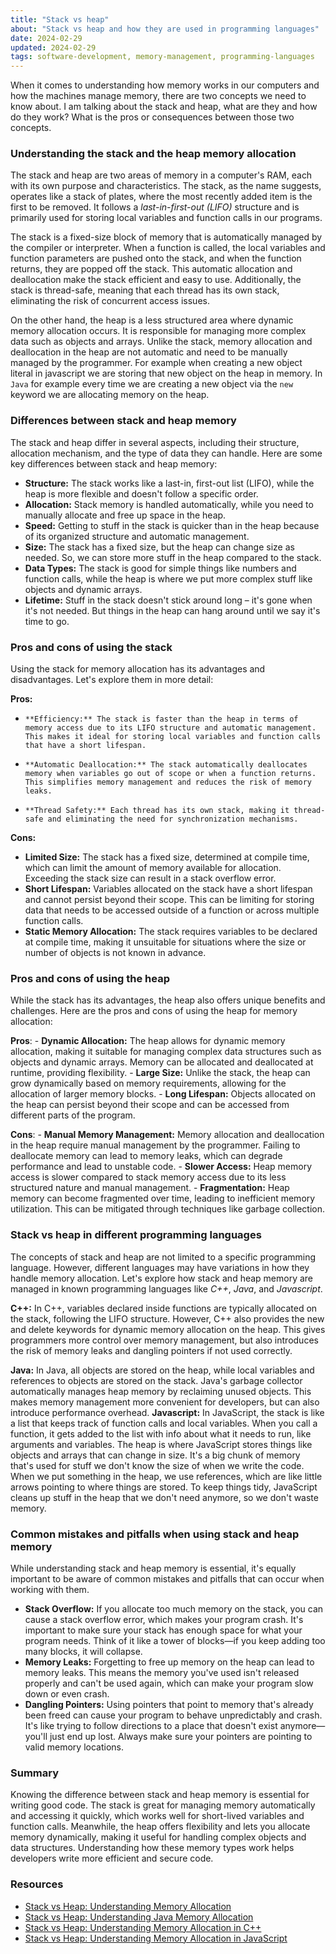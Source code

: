 ```yaml
---
title: "Stack vs heap"
about: "Stack vs heap and how they are used in programming languages"
date: 2024-02-29
updated: 2024-02-29
tags: software-development, memory-management, programming-languages
---
```


When it comes to understanding how memory works in our computers and how the machines manage memory, there are two concepts we need to know about.
I am talking about the stack and heap, what are they and how do they work? What is the pros or consequences between those two concepts.

### Understanding the stack and the heap memory allocation

The stack and heap are two areas of memory in a computer's RAM, each with its own purpose and characteristics. The stack, as the name suggests, operates like a stack of plates, where the most recently added item is the first to be removed. It follows a _last-in-first-out_ _(LIFO)_ structure and is primarily used for storing local variables and function calls in our programs.

The stack is a fixed-size block of memory that is automatically managed by the compiler or interpreter. When a function is called, the local variables and function parameters are pushed onto the stack, and when the function returns, they are popped off the stack. This automatic allocation and deallocation make the stack efficient and easy to use. Additionally, the stack is thread-safe, meaning that each thread has its own stack, eliminating the risk of concurrent access issues.

On the other hand, the heap is a less structured area where dynamic memory allocation occurs. It is responsible for managing more complex data such as objects and arrays. Unlike the stack, memory allocation and deallocation in the heap are not automatic and need to be manually managed by the programmer.
For example when creating a new object literal in javascript we are storing that new object on the heap in memory.
In `Java` for example every time we are creating a new object via the `new` keyword we are allocating memory on the heap.

### Differences between stack and heap memory

The stack and heap differ in several aspects, including their structure, allocation mechanism, and the type of data they can handle. Here are some key differences between stack and heap memory:

- **Structure:** The stack works like a last-in, first-out list (LIFO), while the heap is more flexible and doesn't follow a specific order.
- **Allocation:** Stack memory is handled automatically, while you need to manually allocate and free up space in the heap.
- **Speed:** Getting to stuff in the stack is quicker than in the heap because of its organized structure and automatic management.
- **Size:** The stack has a fixed size, but the heap can change size as needed. So, we can store more stuff in the heap compared to the stack.
- **Data Types:** The stack is good for simple things like numbers and function calls, while the heap is where we put more complex stuff like objects and dynamic arrays.
- **Lifetime:** Stuff in the stack doesn't stick around long – it's gone when it's not needed. But things in the heap can hang around until we say it's time to go.

### Pros and cons of using the stack

Using the stack for memory allocation has its advantages and disadvantages. Let's explore them in more detail:

**Pros:**

-     **Efficiency:** The stack is faster than the heap in terms of memory access due to its LIFO structure and automatic management. This makes it ideal for storing local variables and function calls that have a short lifespan.
-     **Automatic Deallocation:** The stack automatically deallocates memory when variables go out of scope or when a function returns. This simplifies memory management and reduces the risk of memory leaks.
-     **Thread Safety:** Each thread has its own stack, making it thread-safe and eliminating the need for synchronization mechanisms.

**Cons:**

- **Limited Size:** The stack has a fixed size, determined at compile time, which can limit the amount of memory available for allocation. Exceeding the stack size can result in a stack overflow error.
- **Short Lifespan:** Variables allocated on the stack have a short lifespan and cannot persist beyond their scope. This can be limiting for storing data that needs to be accessed outside of a function or across multiple function calls.
- **Static Memory Allocation:** The stack requires variables to be declared at compile time, making it unsuitable for situations where the size or number of objects is not known in advance.

### Pros and cons of using the heap

While the stack has its advantages, the heap also offers unique benefits and challenges. Here are the pros and cons of using the heap for memory allocation:

**Pros**: - **Dynamic Allocation:** The heap allows for dynamic memory allocation, making it suitable for managing complex data structures such as objects and dynamic arrays.
Memory can be allocated and deallocated at runtime, providing flexibility. - **Large Size:** Unlike the stack, the heap can grow dynamically based on memory requirements, allowing for the allocation of larger memory blocks. - **Long Lifespan:** Objects allocated on the heap can persist beyond their scope and can be accessed from different parts of the program.

**Cons**: - **Manual Memory Management:** Memory allocation and deallocation in the heap require manual management by the programmer.
Failing to deallocate memory can lead to memory leaks, which can degrade performance and lead to unstable code. - **Slower Access:** Heap memory access is slower compared to stack memory access due to its less structured nature and manual management. - **Fragmentation:** Heap memory can become fragmented over time, leading to inefficient memory utilization. This can be mitigated through techniques like garbage collection.

### Stack vs heap in different programming languages

The concepts of stack and heap are not limited to a specific programming language. However, different languages may have variations in how they handle memory allocation. Let's explore how stack and heap memory are managed in known programming languages like _C++_, _Java_, and _Javascript_.

**C++:**
In C++, variables declared inside functions are typically allocated on the stack, following the LIFO structure.
However, C++ also provides the new and delete keywords for dynamic memory allocation on the heap.
This gives programmers more control over memory management, but also introduces the risk of memory leaks and dangling pointers if not used correctly.

**Java:**
In Java, all objects are stored on the heap, while local variables and references to objects are stored on the stack. Java's garbage collector automatically manages heap memory by reclaiming unused objects. This makes memory management more convenient for developers, but can also introduce performance overhead.
**Javascript:**
In JavaScript, the stack is like a list that keeps track of function calls and local variables. When you call a function, it gets added to the list with info about what it needs to run, like arguments and variables.
The heap is where JavaScript stores things like objects and arrays that can change in size.
It's a big chunk of memory that's used for stuff we don't know the size of when we write the code.
When we put something in the heap, we use references, which are like little arrows pointing to where things are stored.
To keep things tidy, JavaScript cleans up stuff in the heap that we don't need anymore, so we don't waste memory.

### Common mistakes and pitfalls when using stack and heap memory

While understanding stack and heap memory is essential, it's equally important to be aware of common mistakes and pitfalls that can occur when working with them.

- **Stack Overflow:** If you allocate too much memory on the stack, you can cause a stack overflow error, which makes your program crash. It's important to make sure your stack has enough space for what your program needs. Think of it like a tower of blocks—if you keep adding too many blocks, it will collapse.
- **Memory Leaks:** Forgetting to free up memory on the heap can lead to memory leaks. This means the memory you've used isn't released properly and can't be used again, which can make your program slow down or even crash.
- **Dangling Pointers:** Using pointers that point to memory that's already been freed can cause your program to behave unpredictably and crash. It's like trying to follow directions to a place that doesn't exist anymore—you'll just end up lost. Always make sure your pointers are pointing to valid memory locations.

### Summary

Knowing the difference between stack and heap memory is essential for writing good code.
The stack is great for managing memory automatically and accessing it quickly, which works well for short-lived variables and function calls.
Meanwhile, the heap offers flexibility and lets you allocate memory dynamically, making it useful for handling complex objects and data structures.
Understanding how these memory types work helps developers write more efficient and secure code.

### Resources

- [Stack vs Heap: Understanding Memory Allocation](https://www.freecodecamp.org/news/stack-vs-heap-understanding-memory-allocation/)
- [Stack vs Heap: Understanding Java Memory Allocation](https://www.baeldung.com/java-stack-heap-memory)
- [Stack vs Heap: Understanding Memory Allocation in C++](https://www.geeksforgeeks.org/memory-layout-of-c-program/)
- [Stack vs Heap: Understanding Memory Allocation in JavaScript](https://developer.mozilla.org/en-US/docs/Web/JavaScript/Memory_Management)
